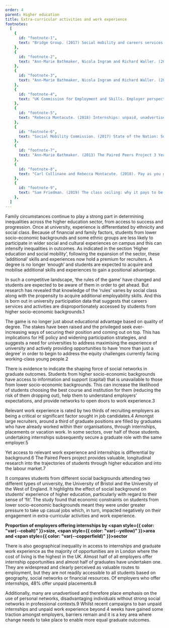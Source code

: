 ```yaml
---
order: 4
parent: Higher education
title: Extra-curricular activities and work experience
footnotes:
  [
    {
      id: "footnote-1",
      text: "Bridge Group. (2017) Social mobility and careers services.",
    },
    {
      id: "footnote-2",
      text: "Ann-Marie Bathmaker, Nicola Ingram and Richard Waller. (2013) Higher education, social class and the mobilisation of capitals: recognising and playing the game. British Journal of Sociology of Education. Volume 34: Issue 5-6, p. 741.",
    },
    {
      id: "footnote-3",
      text: "Ann-Marie Bathmaker, Nicola Ingram and Richard Waller. (2013) Higher education, social class and the mobilisation of capitals: recognising and playing the game. British Journal of Sociology of Education. Volume 34: Issue 5-6.",
    },
    {
      id: "footnote-4",
      text: "UK Commission for Employment and Skills. Employer perspectives survey 2014. See also Universities UK. (2018) Solving future skills challenges.",
    },
    {
      id: "footnote-5",
      text: "Rebecca Montacute. (2018) Internships: unpaid, unadvertised, unfair. The Sutton Trust.",
    },
    {
      id: "footnote-6",
      text: "Social Mobility Commission. (2017) State of the Nation: Social Mobility in Great Britain.",
    },
    {
      id: "footnote-7",
      text: "Ann-Marie Bathmaker. (2013) The Paired Peers Project 3 Year Report.",
    },
    {
      id: "footnote-8",
      text: "Carl Cullinane and Rebecca Montacute. (2018). Pay as you go? Internship pay, quality and access in the graduate jobs market. The Sutton Trust.",
    },
    {
      id: "footnote-9",
      text: "Sam Friedman. (2019) The class ceiling: why it pays to be privileged. Policy Press.",
    },
  ]
---
```



Family circumstances continue to play a strong part in determining inequalities
across the higher education sector, from access to success and progression. Once
at university, experience is differentiated by ethnicity and social class.
Because of financial and family factors, students from lower socio-economic
backgrounds and some ethnic groups are less likely to participate in wider
social and cultural experiences on campus and this can intensify inequalities in
outcomes. As indicated in the section ‘Higher education and social mobility’,
following the expansion of the sector, these ‘additional’ skills and experiences
now hold a premium for recruiters. A degree is no longer ‘enough’ and students
are expected to acquire and mobilise additional skills and experiences to gain a
positional advantage.

<ResearchImage imageName="extra-curricular-1.jpg" />

In such a competitive landscape, ‘the rules of the game’ have changed and
students are expected to be aware of them in order to get ahead. But research
has revealed that knowledge of the ‘rules’ varies by social class along with the
propensity to acquire additional employability skills. And this is born out in
university participation data that suggests that careers services and activities
are disproportionately accessed by students from higher socio-economic
backgrounds.<FootnoteLink linkId="footnote-1">1</FootnoteLink>

The game is no longer just about educational advantage based on quality of
degree. The stakes have been raised and the privileged seek ever-increasing ways
of securing their position and coming out on top. This has implications for HE
policy and widening participation strategies, and suggests a need for
universities to address maximising the experience of university and actively
providing opportunities to have ‘more than just a degree’ in order to begin to
address the equity challenges currently facing working-class young
people.<FootnoteLink linkId="footnote-2">2</FootnoteLink>

<ResearchImage imageName="extra-curricular-2.jpg" />

There is evidence to indicate the shaping force of social networks in graduate
outcomes. Students from higher socio-economic backgrounds have access to
information and support (capital) that is unavailable to those from lower
socio-economic backgrounds. This can increase the likelihood of students
choosing the best course and institution for them (reducing the risk of them
dropping out), help them to understand employers’ expectations, and provide
networks to open doors to work experience.<FootnoteLink
linkId="footnote-3">3</FootnoteLink>

<div>

Relevant work experience is rated by two thirds of recruiting employers as being
a critical or significant factor sought in job candidates.<FootnoteLink
linkId="footnote-4">4</FootnoteLink> Amongst large recruiters, around a third of
graduate positions are filled by graduates who have already worked within their
organisations, through internships, placements or vacation work. In some
sectors, over half of those students undertaking internships subsequently secure
a graduate role with the same employer.<FootnoteLink
linkId="footnote-5">5</FootnoteLink>

Yet access to relevant work experience and internships is differential by
background.<FootnoteLink linkId="footnote-6">6</FootnoteLink> The Paired Peers
project provides valuable, longitudinal research into the trajectories of
students through higher education and into the labour market.<FootnoteLink
linkId="footnote-7">7</FootnoteLink>

</div>

It compares students from different social backgrounds attending two different
types of university, the University of Bristol and the University of the West of
England. It highlights the effect of social background on students’ experience
of higher education, particularly with regard to their sense of ‘fit’. The study
found that economic constraints on students from lower socio-economic
backgrounds meant they were under greater pressure to take up casual jobs which,
in turn, impacted negatively on their engagement in extra-curricular activities
and work experience.

<div className="full-span">

  **Proportion of employers offering internships by
  <span style={{ color: "var(--cobalt)" }}>size</span>,
  <span style={{ color: "var(--yellow)" }}>area</span> and
  <span style={{ color: "var(--copperfield)" }}>sector</span>**

  <ExtraCurricularGraphSVG />
</div>

There is also geographical inequality in access to internships and graduate work
experience as the majority of opportunities are in London where the cost of
living is the highest in the UK. Almost half of all employers offer internship
opportunities and almost half of graduates have undertaken one. They are
widespread and clearly perceived as valuable routes to employment, but they are
not readily accessible to all students based on geography, social networks or
financial resources. Of employers who offer internships, 48% offer unpaid
placements.<FootnoteLink linkId="footnote-8">8</FootnoteLink>

Additionally, many are unadvertised and therefore place emphasis on the use of
personal networks, disadvantaging individuals without strong social networks in
professional contexts.<FootnoteLink linkId="footnote-9">9</FootnoteLink> Whilst
recent campaigns to ban unpaid internships and unpaid work experience beyond 4
weeks have gained some traction amongst employers, barriers remain and it is a
key area where change needs to take place to enable more equal graduate
outcomes.
